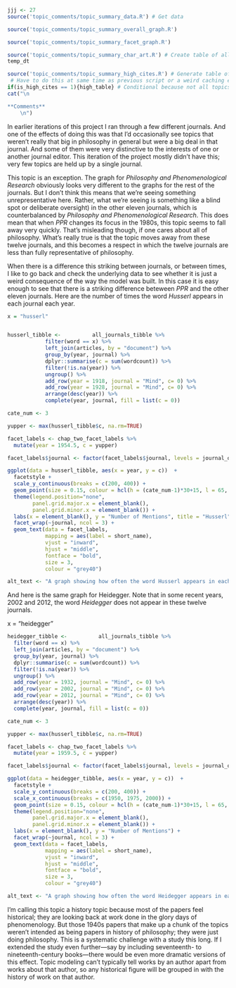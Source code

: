 ```r
jjj <- 27
source('topic_comments/topic_summary_data.R') # Get data
```

```r
source('topic_comments/topic_summary_overall_graph.R')
```

```r
source('topic_comments/topic_summary_facet_graph.R')
```

```r
source('topic_comments/topic_summary_char_art.R') # Create table of all articles in topic
temp_dt
```

```r
source('topic_comments/topic_summary_high_cites.R') # Generate table of highly cited articles. 
 # Have to do this at same time as previous script or a weird caching error occurs.
if(is_high_cites == 1){high_table} # Conditional because not all topics have high cites
cat("\n

**Comments**
	\n")
```

In earlier iterations of this project I ran through a few different journals. And one of the effects of doing this was that I’d occasionally see topics that weren’t really that big in philosophy in general but were a big deal in that journal. And some of them were very distinctive to the interests of one or another journal editor. This iteration of the project mostly didn’t have this; very few topics are held up by a single journal.

This topic is an exception. The graph for _Philosophy and Phenomenological Research_ obviously looks very different to the graphs for the rest of the journals. But I don’t think this means that we’re seeing something unrepresentative here. Rather, what we’re seeing is something like a blind spot or deliberate oversight) in the other eleven journals, which is counterbalanced by _Philosophy and Phenomenological Research_. This does mean that when _PPR_ changes its focus in the 1980s, this topic seems to fall away very quickly. That’s misleading though, if one cares about all of philosophy. What’s really true is that the topic moves away from these twelve journals, and this becomes a respect in which the twelve journals are less than fully representative of philosophy.

When there is a difference this striking between journals, or between times, I like to go back and check the underlying data to see whether it is just a weird consequence of the way the model was built. In this case it is easy enough to see that there is a striking difference beteween _PPR_ and the other eleven journals. Here are the number of times the word _Husserl_ appears in each journal each year.

```r
x = "husserl"


husserl_tibble <-          all_journals_tibble %>%
            filter(word == x) %>%
            left_join(articles, by = "document") %>%
            group_by(year, journal) %>%
            dplyr::summarise(c = sum(wordcount)) %>% 
            filter(!is.na(year)) %>% 
            ungroup() %>% 
            add_row(year = 1918, journal = "Mind", c= 0) %>% 
            add_row(year = 1928, journal = "Mind", c= 0) %>% 
            arrange(desc(year)) %>% 
            complete(year, journal, fill = list(c = 0))

cate_num <- 3

yupper <- max(husserl_tibble$c, na.rm=TRUE)

facet_labels <- chap_two_facet_labels %>%
  mutate(year = 1954.5, c = yupper)

facet_labels$journal <- factor(facet_labels$journal, levels = journal_order)

ggplot(data = husserl_tibble, aes(x = year, y = c))  +
  facetstyle +
  scale_y_continuous(breaks = c(200, 400)) +
  geom_point(size = 0.15, colour = hcl(h = (cate_num-1)*30+15, l = 65, c = 100)) +
  theme(legend.position="none",
        panel.grid.major.x = element_blank(),
        panel.grid.minor.x = element_blank()) +
  labs(x = element_blank(), y = "Number of Mentions", title = "Husserl") +
  facet_wrap(~journal, ncol = 3) +
  geom_text(data = facet_labels,
            mapping = aes(label = short_name),
            vjust = "inward", 
            hjust = "middle",
            fontface = "bold", 
            size = 3,
            colour = "grey40")

alt_text <- "A graph showing how often the word Husserl appears in each journal in each year. It appears a lot in Philosophy and Phenomenological Research, and almost never in the other eleven journals."
```

And here is the same graph for Heidegger. Note that in some recent years, 2002 and 2012, the word _Heidegger_ does not appear in these twelve journals.

x = "heidegger"

```r

heidegger_tibble <-          all_journals_tibble %>%
  filter(word == x) %>%
  left_join(articles, by = "document") %>%
  group_by(year, journal) %>%
  dplyr::summarise(c = sum(wordcount)) %>% 
  filter(!is.na(year)) %>% 
  ungroup() %>% 
  add_row(year = 1932, journal = "Mind", c= 0) %>% 
  add_row(year = 2002, journal = "Mind", c= 0) %>% 
  add_row(year = 2012, journal = "Mind", c= 0) %>% 
  arrange(desc(year)) %>% 
  complete(year, journal, fill = list(c = 0))

cate_num <- 3

yupper <- max(husserl_tibble$c, na.rm=TRUE)

facet_labels <- chap_two_facet_labels %>%
  mutate(year = 1959.5, c = yupper)

facet_labels$journal <- factor(facet_labels$journal, levels = journal_order)

ggplot(data = heidegger_tibble, aes(x = year, y = c))  +
  facetstyle +
  scale_y_continuous(breaks = c(200, 400)) +
  scale_x_continuous(breaks = c(1950, 1975, 2000)) +
  geom_point(size = 0.15, colour = hcl(h = (cate_num-1)*30+15, l = 65, c = 100)) +
  theme(legend.position="none",
        panel.grid.major.x = element_blank(),
        panel.grid.minor.x = element_blank()) +
  labs(x = element_blank(), y = "Number of Mentions") +
  facet_wrap(~journal, ncol = 3) +
  geom_text(data = facet_labels,
            mapping = aes(label = short_name),
            vjust = "inward", 
            hjust = "middle",
            fontface = "bold", 
            size = 3,
            colour = "grey40")

alt_text <- "A graph showing how often the word Heidegger appears in each journal in each year. It appears a lot in Philosophy and Phenomenological Research, and almost never in the other eleven journals."
```

I’m calling this topic a history topic because most of the papers feel historical; they are looking back at work done in the glory days of phenomenology. But those 1940s papers that make up a chunk of the topics weren’t intended as being papers in history of philosophy; they were just doing philosophy. This is a systematic challenge with a study this long. If I extended the study even further—say by including seventeenth- to nineteenth-century books—there would be even more dramatic versions of this effect. Topic modeling can’t typically tell works by an author apart from works about that author, so any historical figure will be grouped in with the history of work on that author.
